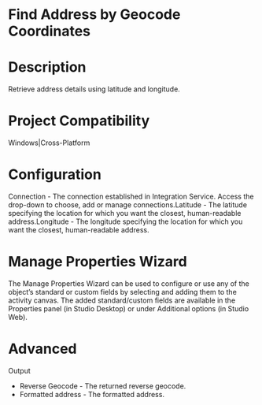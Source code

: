 ﻿# Find Address by Geocode Coordinates

# Description

Retrieve address details using latitude and longitude.

# Project Compatibility

Windows|Cross-Platform

# Configuration

Connection - The
                        connection established in Integration Service. Access the drop-down to
                        choose, add or manage connections.Latitude - The latitude specifying the location for which you want
                        the closest, human-readable address.Longitude - The longitude specifying the location for which you want
                        the closest, human-readable address.

# Manage Properties Wizard

The Manage Properties Wizard can be used to configure or use any of the object’s
                standard or custom fields by selecting and adding them to the activity canvas. The
                added standard/custom fields are available in the Properties panel (in Studio
                Desktop) or under Additional options (in Studio Web).

# Advanced

Output

* Reverse Geocode - The returned reverse geocode.
* Formatted address - The formatted address.
